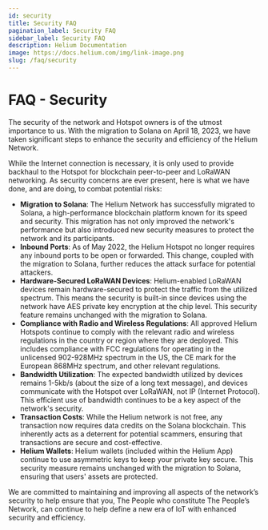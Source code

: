```yaml
---
id: security
title: Security FAQ
pagination_label: Security FAQ
sidebar_label: Security FAQ
description: Helium Documentation
image: https://docs.helium.com/img/link-image.png
slug: /faq/security
---
```



# FAQ - Security

The security of the network and Hotspot owners is of the utmost importance to us. With the migration
 to Solana on April 18, 2023, we have taken significant steps to enhance the security and efficiency
  of the Helium Network.

While the Internet connection is necessary, it is only used to provide backhaul to the Hotspot for 
blockchain peer-to-peer and LoRaWAN networking. As security concerns are ever present, here is what 
we have done, and are doing, to combat potential risks:

- **Migration to Solana**: The Helium Network has successfully migrated to Solana, a 
high-performance blockchain platform known for its speed and security. This migration has not only 
improved the network's performance but also introduced new security measures to protect the network 
and its participants.
- **Inbound Ports**: As of May 2022, the Helium Hotspot no longer requires any inbound ports to be 
open or forwarded. This change, coupled with the migration to Solana, further reduces the attack 
surface for potential attackers.
- **Hardware-Secured LoRaWAN Devices**: Helium-enabled LoRaWAN devices remain hardware-secured to 
protect the traffic from the utilized spectrum. This means the security is built-in since devices 
using the network have AES private key encryption at the chip level. This security feature remains 
unchanged with the migration to Solana.
- **Compliance with Radio and Wireless Regulations**: All approved Helium Hotspots continue to 
comply with the relevant radio and wireless regulations in the country or region where they are 
deployed. This includes compliance with FCC regulations for operating in the unlicensed 902-928MHz 
spectrum in the US, the CE mark for the European 868MHz spectrum, and other relevant regulations.
- **Bandwidth Utilization**: The expected bandwidth utilized by devices remains 1-5kb/s (about the 
size of a long text message), and devices communicate with the Hotspot over LoRaWAN, not IP 
(Internet Protocol). This efficient use of bandwidth continues to be a key aspect of the network's 
security.
- **Transaction Costs**: While the Helium network is not free, any transaction now requires data 
credits on the Solana blockchain. This inherently acts as a deterrent for potential scammers, 
ensuring that transactions are secure and cost-effective.
- **Helium Wallets**: Helium wallets (included within the Helium App) continue to use asymmetric 
keys to keep your private key secure. This security measure remains unchanged with the migration 
to Solana, ensuring that users' assets are protected.

We are committed to maintaining and improving all aspects of the network’s security to help ensure 
that you, The People who constitute The People’s Network, can continue to help define a new era of 
IoT with enhanced security and efficiency.